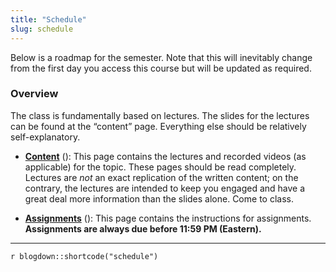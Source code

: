 ```yaml
---
title: "Schedule"
slug: schedule
---
```


Below is a roadmap for the semester. Note that this will inevitably change from the first day you access this course but will be updated as required.

### Overview

The class is fundamentally based on lectures. The slides for the lectures can be found at the "content" page. Everything else should be relatively self-explanatory.

- [**Content**](/content/) (<i class="fas fa-book-reader"></i>): This page contains the lectures and recorded videos (as applicable) for the topic. These pages should be read completely. Lectures are *not* an exact replication of the written content; on the contrary, the lectures are intended to keep you engaged and have a great deal more information than the slides alone. Come to class.

- [**Assignments**](/assignment/) (<i class="fas fa-pencil-ruler"></i>): This page contains the instructions for assignments. **Assignments are always due before 11:59 PM (Eastern).**

---

`r blogdown::shortcode("schedule")`

